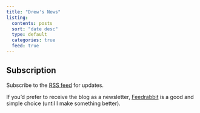 ```yaml
---
title: "Drew's News"
listing:
  contents: posts
  sort: "date desc"
  type: default
  categories: true
  feed: true
---
```


::: {.callout-tip  collapse="false"}
## Subscription
Subscribe to the [RSS feed](blog.xml) for updates.

If you'd prefer to receive the blog as a newsletter, [Feedrabbit](https://feedrabbit.com/) is a good and simple choice (until I make something better).
:::